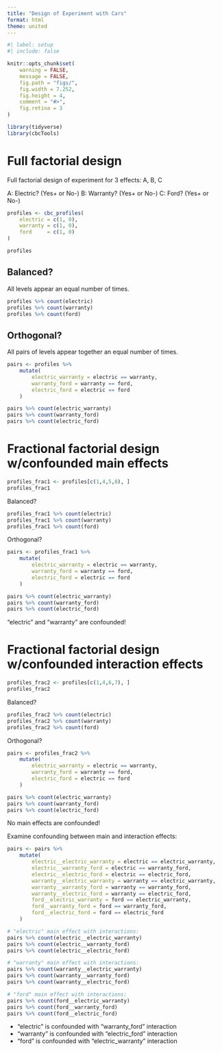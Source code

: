 ```yaml
---
title: "Design of Experiment with Cars"
format: html
theme: united
---
```


```r
#| label: setup
#| include: false

knitr::opts_chunk$set(
    warning = FALSE,
    message = FALSE,
    fig.path = "figs/",
    fig.width = 7.252,
    fig.height = 4,
    comment = "#>",
    fig.retina = 3
)

library(tidyverse)
library(cbcTools)
```

# Full factorial design

Full factorial design of experiment for 3 effects: A, B, C

A: Electric? (Yes+ or No-)
B: Warranty? (Yes+ or No-)
C: Ford? (Yes+ or No-)

```r
profiles <- cbc_profiles(
    electric = c(1, 0),
    warranty = c(1, 0),
    ford     = c(1, 0)
)

profiles
```

## Balanced?

All levels appear an equal number of times.

```r
profiles %>% count(electric)
profiles %>% count(warranty)
profiles %>% count(ford)
```

## Orthogonal? 

All pairs of levels appear together an equal number of times.

```r
pairs <- profiles %>% 
    mutate(
        electric_warranty = electric == warranty,
        warranty_ford = warranty == ford,
        electric_ford = electric == ford
    )

pairs %>% count(electric_warranty)
pairs %>% count(warranty_ford)
pairs %>% count(electric_ford)
```



# Fractional factorial design w/confounded main effects

```r
profiles_frac1 <- profiles[c(1,4,5,8), ]
profiles_frac1
```

Balanced?

```r
profiles_frac1 %>% count(electric)
profiles_frac1 %>% count(warranty)
profiles_frac1 %>% count(ford)
```

Orthogonal? 

```r
pairs <- profiles_frac1 %>% 
    mutate(
        electric_warranty = electric == warranty,
        warranty_ford = warranty == ford,
        electric_ford = electric == ford
    )

pairs %>% count(electric_warranty)
pairs %>% count(warranty_ford)
pairs %>% count(electric_ford)
```

"electric" and "warranty" are confounded!



# Fractional factorial design w/confounded interaction effects

```r
profiles_frac2 <- profiles[c(1,4,6,7), ]
profiles_frac2
```

Balanced?

```r
profiles_frac2 %>% count(electric)
profiles_frac2 %>% count(warranty)
profiles_frac2 %>% count(ford)
```

Orthogonal? 

```r
pairs <- profiles_frac2 %>% 
    mutate(
        electric_warranty = electric == warranty,
        warranty_ford = warranty == ford,
        electric_ford = electric == ford
    )

pairs %>% count(electric_warranty)
pairs %>% count(warranty_ford)
pairs %>% count(electric_ford)
```

No main effects are confounded!

Examine confounding between main and interaction effects:

```r
pairs <- pairs %>% 
    mutate(
        electric__electric_warranty = electric == electric_warranty,
        electric__warranty_ford = electric == warranty_ford,
        electric__electric_ford = electric == electric_ford,
        warranty__electric_warranty = warranty == electric_warranty,
        warranty__warranty_ford = warranty == warranty_ford,
        warranty__electric_ford = warranty == electric_ford,
        ford__electric_warranty = ford == electric_warranty,
        ford__warranty_ford = ford == warranty_ford,
        ford__electric_ford = ford == electric_ford
    )

# "electric" main effect with interactions:
pairs %>% count(electric__electric_warranty)
pairs %>% count(electric__warranty_ford)
pairs %>% count(electric__electric_ford)

# "warranty" main effect with interactions:
pairs %>% count(warranty__electric_warranty)
pairs %>% count(warranty__warranty_ford)
pairs %>% count(warranty__electric_ford)

# "ford" main effect with interactions:
pairs %>% count(ford__electric_warranty)
pairs %>% count(ford__warranty_ford)
pairs %>% count(ford__electric_ford)
```

- "electric" is confounded with "warranty_ford" interaction
- "warranty" is confounded with "electric_ford" interaction
- "ford" is confounded with "electric_warranty" interaction
